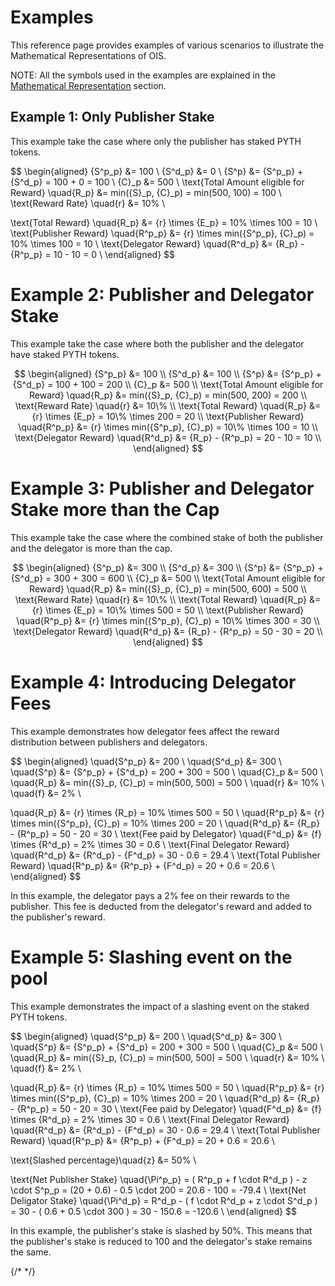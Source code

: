 
# Examples

This reference page provides examples of various scenarios to illustrate the Mathematical Representations of OIS.

NOTE: All the symbols used in the examples are explained in the [Mathematical Representation](/home/pyth-token/oracle-integrity-staking/mathematical-representation) section.

## Example 1: Only Publisher Stake

This example take the case where only the publisher has staked PYTH tokens.

$$
\begin{aligned}
{S^p_p} &= 100 \\
{S^d_p} &= 0 \\
{S^p} &= {S^p_p} + {S^d_p} = 100 + 0 = 100 \\
{C}_p &= 500 \\
\text{Total Amount eligible for Reward} \quad{R_p} &= min({S}_p, {C}_p) = min(500, 100) = 100 \\
\text{Reward Rate} \quad{r} &= 10\% \\

\text{Total Reward} \quad{R_p} &= {r} \times {E_p} = 10\% \times 100 = 10 \\
\text{Publisher Reward} \quad{R^p_p} &= {r} \times min({S^p_p}, {C}_p) = 10\% \times 100 = 10 \\
\text{Delegator Reward} \quad{R^d_p} &= {R_p} - {R^p_p} = 10 - 10 = 0 \\
\end{aligned}
$$


# Example 2: Publisher and Delegator Stake

This example take the case where both the publisher and the delegator have staked PYTH tokens.

$$
\begin{aligned}
{S^p_p} &= 100 \\
{S^d_p} &= 100 \\
{S^p} &= {S^p_p} + {S^d_p} = 100 + 100 = 200 \\
{C}_p &= 500 \\
\text{Total Amount eligible for Reward} \quad{R_p} &= min({S}_p, {C}_p) = min(500, 200) = 200 \\
\text{Reward Rate} \quad{r} &= 10\% \\
\text{Total Reward} \quad{R_p} &= {r} \times {E_p} = 10\% \times 200 = 20 \\
\text{Publisher Reward} \quad{R^p_p} &= {r} \times min({S^p_p}, {C}_p) = 10\% \times 100 = 10 \\
\text{Delegator Reward} \quad{R^d_p} &= {R_p} - {R^p_p} = 20 - 10 = 10 \\
\end{aligned}
$$

# Example 3: Publisher and Delegator Stake more than the Cap

This example take the case where the combined stake of both the publisher and the delegator is more than the cap.

$$
\begin{aligned}
{S^p_p} &= 300 \\
{S^d_p} &= 300 \\
{S^p} &= {S^p_p} + {S^d_p} = 300 + 300 = 600 \\
{C}_p &= 500 \\
\text{Total Amount eligible for Reward} \quad{R_p} &= min({S}_p, {C}_p) = min(500, 600) = 500 \\
\text{Reward Rate} \quad{r} &= 10\% \\
\text{Total Reward} \quad{R_p} &= {r} \times {E_p} = 10\% \times 500 = 50 \\
\text{Publisher Reward} \quad{R^p_p} &= {r} \times min({S^p_p}, {C}_p) = 10\% \times 300 = 30 \\
\text{Delegator Reward} \quad{R^d_p} &= {R_p} - {R^p_p} = 50 - 30 = 20 \\
\end{aligned}
$$


# Example 4: Introducing Delegator Fees

This example demonstrates how delegator fees affect the reward distribution between publishers and delegators.

$$
\begin{aligned}
\quad{S^p_p} &= 200 \\
\quad{S^d_p} &= 300 \\
\quad{S^p} &= {S^p_p} + {S^d_p} = 200 + 300 = 500 \\
\quad{C}_p &= 500 \\
\quad{R_p} &= min({S}_p, {C}_p) = min(500, 500) = 500 \\
\quad{r} &= 10\% \\
\quad{f} &= 2\% \\

\quad{R_p} &= {r} \times {R_p} = 10\% \times 500 = 50 \\
\quad{R^p_p} &= {r} \times min({S^p_p}, {C}_p) = 10\% \times 200 = 20 \\
\quad{R^d_p} &= {R_p} - {R^p_p} = 50 - 20 = 30 \\
\text{Fee paid by Delegator} \quad{F^d_p} &= {f} \times {R^d_p} = 2\% \times 30 = 0.6 \\
\text{Final Delegator Reward} \quad{R^d_p} &= {R^d_p} - {F^d_p} = 30 - 0.6 = 29.4 \\
\text{Total Publisher Reward} \quad{R^p_p} &= {R^p_p} + {F^d_p} = 20 + 0.6 = 20.6 \\
\end{aligned}
$$

In this example, the delegator pays a 2% fee on their rewards to the publisher. This fee is deducted from the delegator's reward and added to the publisher's reward.


# Example 5: Slashing event on the pool

This example demonstrates the impact of a slashing event on the staked PYTH tokens.

$$
\begin{aligned}
\quad{S^p_p} &= 200 \\
\quad{S^d_p} &= 300 \\
\quad{S^p} &= {S^p_p} + {S^d_p} = 200 + 300 = 500 \\
\quad{C}_p &= 500 \\
\quad{R_p} &= min({S}_p, {C}_p) = min(500, 500) = 500 \\
\quad{r} &= 10\% \\
\quad{f} &= 2\% \\

\quad{R_p} &= {r} \times {R_p} = 10\% \times 500 = 50 \\
\quad{R^p_p} &= {r} \times min({S^p_p}, {C}_p) = 10\% \times 200 = 20 \\
\quad{R^d_p} &= {R_p} - {R^p_p} = 50 - 20 = 30 \\
\text{Fee paid by Delegator} \quad{F^d_p} &= {f} \times {R^d_p} = 2\% \times 30 = 0.6 \\
\text{Final Delegator Reward} \quad{R^d_p} &= {R^d_p} - {F^d_p} = 30 - 0.6 = 29.4 \\
\text{Total Publisher Reward} \quad{R^p_p} &= {R^p_p} + {F^d_p} = 20 + 0.6 = 20.6 \\

\text{Slashed percentage}\quad{z} &= 50\% \\

\text{Net Publisher Stake} \quad{\Pi^p_p} = ( R^p_p + f \cdot R^d_p ) - z \cdot S^p_p = (20 + 0.6) - 0.5 \cdot 200 = 20.6 - 100 = -79.4 \\
\text{Net Deligator Stake} \quad{\Pi^d_p} = R^d_p - ( f \cdot R^d_p + z \cdot S^d_p ) = 30 - ( 0.6 + 0.5 \cdot 300 ) = 30 - 150.6 = -120.6 \\
\end{aligned}
$$

In this example, the publisher's stake is slashed by 50%. This means that the publisher's stake is reduced to 100 and the delegator's stake remains the same.



{/* <StakingCapBar fillPercentage={50} secondFillPercentage={20} labelText="100" /> */}

